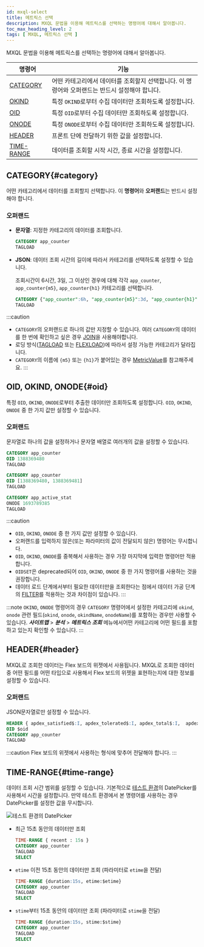 ```yaml
---
id: mxql-select
title: 메트릭스 선택
description: MXQL 문법을 이용해 메트릭스를 선택하는 명령어에 대해서 알아봅니다.
toc_max_heading_level: 2
tags: [ MXQL, 메트릭스 선택 ]
---
```


MXQL 문법을 이용해 메트릭스를 선택하는 명령어에 대해서 알아봅니다.

| 명령어       | 기능                                                  |
| ------------ | ----------------------------------------------------- |
| [CATEGORY](#category)   | 어떤 카테고리에서 데이터를 조회할지 선택합니다. 이 명령어와 오퍼랜드는 반드시 설정해야 합니다.  |
| [OKIND](#oid)      | 특정 `OKIND`로부터 수집 데이터만 조회하도록 설정합니다. |
| [OID](#oid)        | 특정 `OID`로부터 수집 데이터만 조회하도록 설정합니다.   |
| [ONODE](#oid)      | 특정 `ONODE`로부터 수집 데이터만 조회하도록 설정합니다. |
| [HEADER](#header)     | 프론트 단에 전달하기 위한 값을 설정합니다.            |
| [TIME-RANGE](#time-range) | 데이터를 조회할 시작 시간, 종료 시간을 설정합니다.        |

## CATEGORY{#category}

어떤 카테고리에서 데이터를 조회할지 선택합니다. 이 **명령어**와 **오퍼랜드**는 반드시 설정해야 합니다. 

### 오퍼랜드

* **문자열**: 지정한 카테고리의 데이터를 조회합니다.

  ```sql title='조회시간에 상관없이 항상 app_counter 카테고리의 데이터를 로드합니다.''
  CATEGORY app_counter
  TAGLOAD
  ```

* **JSON**: 데이터 조회 시간의 길이에 따라서 카테고리를 선택하도록 설정할 수 있습니다.

  조회시간이 6시간, 3일, 그 이상인 경우에 대해 각각 `app_counter`, `app_counter{m5}`, `app_counter{h1}` 카테고리를 선택합니다.
  
  ```sql
  CATEGORY {"app_counter":6h, "app_counter{m5}":3d, "app_counter{h1}":unlimit } 
  TAGLOAD 
  ```

:::caution
* `CATEGORY`의 오퍼랜드로 하나의 값만 지정할 수 있습니다. 여러 `CATEGORY`의 데이터를 한 번에 확인하고 싶은 경우 [JOIN](mxql-calculate#join)을 사용해야합니다.
* 로딩 방식([TAGLOAD](mxql-loading#tagload) 또는 [FLEXLOAD](mxql-loading#flexload))에 따라서 설정 가능한 카테고리가 달라집니다. 
* `CATEGORY`의 이름에 `{m5}` 또는 `{h1}`가 붙어있는 경우 [MetricValue](mxql-guide#metric-value)를 참고해주세요.
:::

## OID, OKIND, ONODE{#oid}

특정 `OID`, `OKIND`, `ONODE`로부터 추출한 데이터만 조회하도록 설정합니다. `OID`, `OKIND`, `ONODE` 중 한 가지 값만 설정할 수 있습니다.

### 오퍼랜드

문자열로 하나의 값을 설정하거나 문자열 배열로 여러개의 값을 설정할 수 있습니다. 

```sql title='예시 1'
CATEGORY app_counter
OID 1388369480
TAGLOAD
```

```sql title='예시 2'
CATEGORY app_counter
OID [1388369480, 1388369481] 
TAGLOAD
```

```sql title='예시 3'
CATEGORY app_active_stat
ONODE 1693789385
TAGLOAD
```

:::caution
* `OID`, `OKIND`, `ONODE` 중 한 가지 값만 설정할 수 있습니다. 
* 오퍼랜드를 입력하지 않은(또는 파라미터의 값이 전달되지 않은) 명령어는 무시합니다.
* `OID`, `OKIND`, `ONODE`를 중복해서 사용하는 경우 가장 마지막에 입력한 명령어만 적용합니다.
* `OIDSET`은 deprecated되어 `OID`, `OKIND`, `ONODE` 중 한 가지 명령어를 사용하는 것을 권장합니다.
* 데이터 로드 단계에서부터 필요한 데이터만을 조회한다는 점에서 데이터 가공 단계의 [FILTER](mxql-calculate#filter)를 적용하는 것과 차이점이 있습니다.
:::

:::note
`OKIND`, `ONODE` 명령어의 경우 `CATEGORY` 명령어에서 설정한 카테고리에 `okind`, `onode` 관련 필드(`okind`, `onode`, `okindName`, `onodeName`)를 포함하는 경우만 사용할 수 있습니다. ***사이트맵*** > ***분석*** > ***메트릭스 조회*** 메뉴에서어떤 카테고리에 어떤 필드를 포함하고 있는지 확인할 수 있습니다. 
:::

## HEADER{#header}

MXQL로 조회한 데이터는 Flex 보드의 위젯에서 사용됩니다. MXQL로 조회한 데이터 중 어떤 필드를 어떤 타입으로 사용해서 Flex 보드의 위젯을 표현하는지에 대한 정보를 설정할 수 있습니다.

### 오퍼랜드

JSON문자열로만 설정할 수 있습니다. 

```sql title='예시'
HEADER { apdex_satisfied$:I, apdex_tolerated$:I, apdex_total$:I,  apdex$:F, category: app_counter}
OID $oid
CATEGORY app_counter
TAGLOAD
```

:::caution
Flex 보드의 위젯에서 사용하는 형식에 맞추어 전달해야 합니다.
:::

## TIME-RANGE{#time-range}

데이터 조회 시간 범위를 설정할 수 있습니다. 기본적으로 [테스트 환경](mxql-guide#test-env)의 DatePicker를 사용해서 시간을 설정합니다. 만약 테스트 환경에서 본 명령어를 사용하는 경우 DatePicker를 설정한 값을 무시합니다. 

![테스트 환경의 DatePicker](https://img.whatap.io/media/images/mxql-8.png)

* 최근 15초 동안의 데이터만 조회

  ```sql
  TIME-RANGE { recent : 15s }
  CATEGORY app_counter
  TAGLOAD
  SELECT
  ```

* `etime` 이전 15초 동안의 데이터만 조회 (파라미터로 `etime`을 전달)

  ```sql
  TIME-RANGE {duration:15s, etime:$etime}
  CATEGORY app_counter
  TAGLOAD
  SELECT
  ```

* `stime`부터 15초 동안의 데이터만 조회 (파라미터로 `stime`을 전달)

  ```sql
  TIME-RANGE {duration:15s, stime:$stime}
  CATEGORY app_counter
  TAGLOAD
  SELECT
  ```

